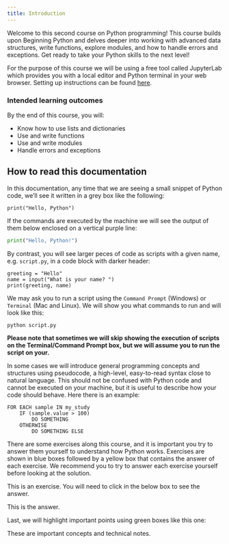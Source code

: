 ```yaml
---
title: Introduction
---
```


Welcome to this second course on Python programming! This course builds upon Beginning Python and delves deeper into working with advanced data structures, write functions, explore modules, and how to handle errors and exceptions. Get ready to take your Python skills to the next level!

For the purpose of this course we will be using a free tool called JupyterLab which provides you with a local editor and Python terminal in your web browser. Setting up instructions can be found [here]("pages/001-workspace-setup.qmd").

### Intended learning outcomes

By the end of this course, you will:

- Know how to use lists and dictionaries
- Use and write functions
- Use and write modules
- Handle errors and exceptions


## How to read this documentation

In this documentation, any time that we are seeing a small snippet of Python code, we'll see it written in a grey box like the following:

```.python
print("Hello, Python")
```

If the commands are executed by the machine we will see the output of them below enclosed on a vertical purple line:

```python
print("Hello, Python!")
```

By contrast, you will see larger peces of code as scripts with a given name, e.g. `script.py`, in a code block with darker header:

```.python
greeting = "Hello"
name = input("What is your name? ")
print(greeting, name)
```

We may ask you to run a script using the `Command Prompt` (Windows) or `Terminal` (Mac and Linux). We will show you what commands to run and will look like this:
```.bash
python script.py
```

**Please note that sometimes we will skip showing the execution of scripts on the Terminal/Command Prompt box, but we will assume you to run the script on your.**

In some cases we will introduce general programming concepts and structures using pseudocode, a high-level, easy-to-read syntax close to natural language. This should not be confused with Python code and cannot be executed on your machine, but it is useful to describe how your code should behave. Here there is an example:
```
FOR EACH sample IN my_study
    IF (sample.value > 100)
        DO SOMETHING
    OTHERWISE
        DO SOMETHING ELSE
```


There are some exercises along this course, and it is important you try to answer them yourself to understand how Python works. Exercises are shown in blue boxes followed by a yellow box that contains the answer of each exercise. We recommend you to try to answer each exercise yourself before looking at the solution. 

::: {#exampleN .callout-note icon=false title='Exercise'}
This is an exercise. You will need to click in the below box to see the answer.
:::

::: {#answerN .callout-caution icon=false title='Answer (click to open)' collapse="true"}
This is the answer.
:::

Last, we will highlight important points using green boxes like this one:

::: {#keypointsN .callout-tip icon=false title='Key points'}
These are important concepts and technical notes.
:::


